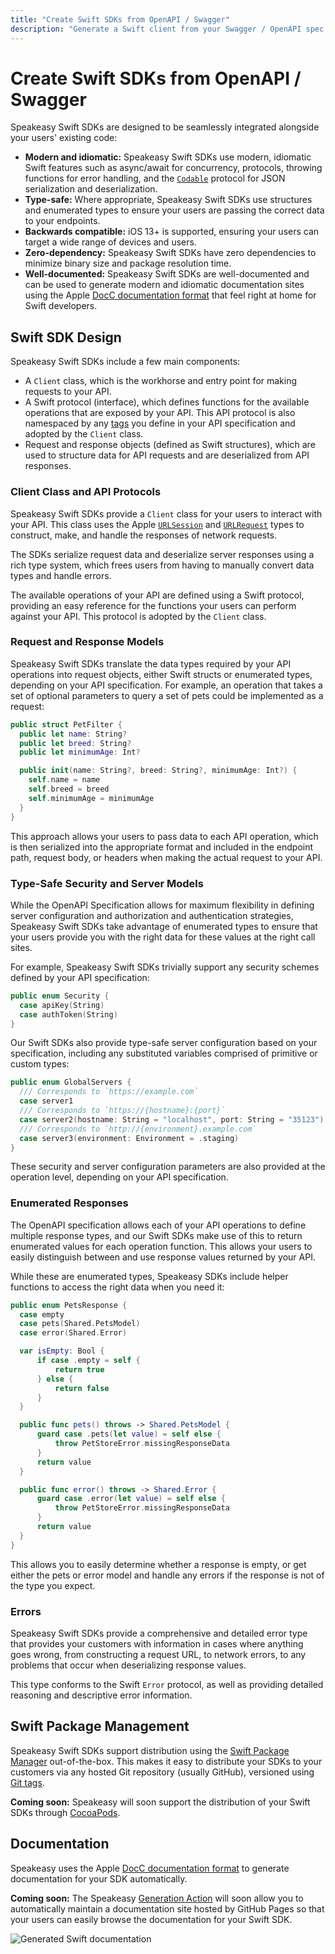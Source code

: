 ```yaml
---
title: "Create Swift SDKs from OpenAPI / Swagger"
description: "Generate a Swift client from your Swagger / OpenAPI spec in minutes with Speakeasy."
---
```



# Create Swift SDKs from OpenAPI / Swagger

Speakeasy Swift SDKs are designed to be seamlessly integrated alongside your users' existing code:

- **Modern and idiomatic:** Speakeasy Swift SDKs use modern, idiomatic Swift features such as async/await for concurrency, protocols, throwing functions for error handling, and the [`Codable`](https://developer.apple.com/documentation/swift/codable) protocol for JSON serialization and deserialization.
- **Type-safe:** Where appropriate, Speakeasy Swift SDKs use structures and enumerated types to ensure your users are passing the correct data to your endpoints.
- **Backwards compatible:** iOS 13+ is supported, ensuring your users can target a wide range of devices and users.
- **Zero-dependency:** Speakeasy Swift SDKs have zero dependencies to minimize binary size and package resolution time.
- **Well-documented:** Speakeasy Swift SDKs are well-documented and can be used to generate modern and idiomatic documentation sites using the Apple [DocC documentation format](https://developer.apple.com/documentation/docc) that feel right at home for Swift developers.

## Swift SDK Design

Speakeasy Swift SDKs include a few main components:

- A `Client` class, which is the workhorse and entry point for making requests to your API.
- A Swift protocol (interface), which defines functions for the available operations that are exposed by your API. This API protocol is also namespaced by any [tags](https://swagger.io/docs/specification/grouping-operations-with-tags/) you define in your API specification and adopted by the `Client` class.
- Request and response objects (defined as Swift structures), which are used to structure data for API requests and are deserialized from API responses.

### Client Class and API Protocols

Speakeasy Swift SDKs provide a `Client` class for your users to interact with your API. This class uses the Apple [`URLSession`](https://developer.apple.com/documentation/foundation/urlsession) and [`URLRequest`](https://developer.apple.com/documentation/foundation/urlrequest) types to construct, make, and handle the responses of network requests.

The SDKs serialize request data and deserialize server responses using a rich type system, which frees users from having to manually convert data types and handle errors.

The available operations of your API are defined using a Swift protocol, providing an easy reference for the functions your users can perform against your API. This protocol is adopted by the `Client` class.

### Request and Response Models

Speakeasy Swift SDKs translate the data types required by your API operations into request objects, either Swift structs or enumerated types, depending on your API specification. For example, an operation that takes a set of optional parameters to query a set of pets could be implemented as a request:

```swift
public struct PetFilter {
  public let name: String?
  public let breed: String?
  public let minimumAge: Int?

  public init(name: String?, breed: String?, minimumAge: Int?) {
    self.name = name
    self.breed = breed
    self.minimumAge = minimumAge
  }
}
```

This approach allows your users to pass data to each API operation, which is then serialized into the appropriate format and included in the endpoint path, request body, or headers when making the actual request to your API.

### Type-Safe Security and Server Models

While the OpenAPI Specification allows for maximum flexibility in defining server configuration and authorization and authentication strategies, Speakeasy Swift SDKs take advantage of enumerated types to ensure that your users provide you with the right data for these values at the right call sites.

For example, Speakeasy Swift SDKs trivially support any security schemes defined by your API specification:

```swift
public enum Security {
  case apiKey(String)
  case authToken(String)
}
```

Our Swift SDKs also provide type-safe server configuration based on your specification, including any substituted variables comprised of primitive or custom types:

```swift
public enum GlobalServers {
  /// Corresponds to `https://example.com`
  case server1
  /// Corresponds to `https://{hostname}:{port}`
  case server2(hostname: String = "localhost", port: String = "35123")
  /// Corresponds to `http://{environment}.example.com`
  case server3(environment: Environment = .staging)
}
```

These security and server configuration parameters are also provided at the operation level, depending on your API specification.

### Enumerated Responses

The OpenAPI specification allows each of your API operations to define multiple response types, and our Swift SDKs make use of this to return enumerated values for each operation function. This allows your users to easily distinguish between and use response values returned by your API.

While these are enumerated types, Speakeasy SDKs include helper functions to access the right data when you need it:

```swift
public enum PetsResponse {
  case empty
  case pets(Shared.PetsModel)
  case error(Shared.Error)

  var isEmpty: Bool {
      if case .empty = self {
          return true
      } else {
          return false
      }
  }

  public func pets() throws -> Shared.PetsModel {
      guard case .pets(let value) = self else {
          throw PetStoreError.missingResponseData
      }
      return value
  }

  public func error() throws -> Shared.Error {
      guard case .error(let value) = self else {
          throw PetStoreError.missingResponseData
      }
      return value
  }
}
```

This allows you to easily determine whether a response is empty, or get either the pets or error model and handle any errors if the response is not of the type you expect.

### Errors

Speakeasy Swift SDKs provide a comprehensive and detailed error type that provides your customers with information in cases where anything goes wrong, from constructing a request URL, to network errors, to any problems that occur when deserializing response values.

This type conforms to the Swift `Error` protocol, as well as providing detailed reasoning and descriptive error information.

## Swift Package Management

Speakeasy Swift SDKs support distribution using the [Swift Package Manager](https://www.swift.org/package-manager/) out-of-the-box. This makes it easy to distribute your SDKs to your customers via any hosted Git repository (usually GitHub), versioned using [Git tags](https://git-scm.com/book/en/v2/Git-Basics-Tagging).

**Coming soon:** Speakeasy will soon support the distribution of your Swift SDKs through [CocoaPods](https://cocoapods.org/).

## Documentation

Speakeasy uses the Apple [DocC documentation format](https://developer.apple.com/documentation/docc) to generate documentation for your SDK automatically.

**Coming soon:** The Speakeasy [Generation Action](https://github.com/speakeasy-api/sdk-generation-action) will soon allow you to automatically maintain a documentation site hosted by GitHub Pages so that your users can easily browse the documentation for your Swift SDK.

![Generated Swift documentation](./assets/swift-docs.png)
